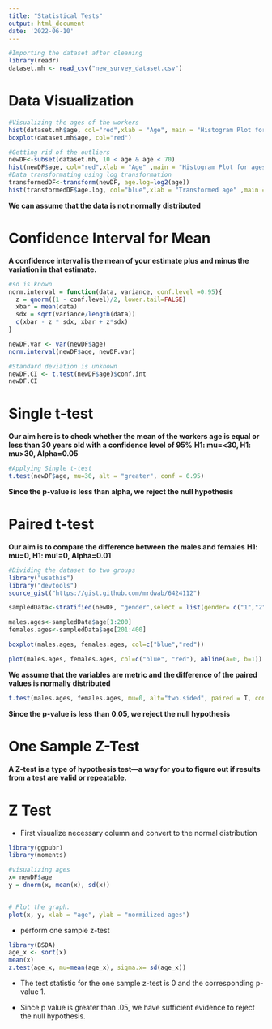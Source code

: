 ```yaml
---
title: "Statistical Tests"
output: html_document
date: '2022-06-10'
---
```

```r
#Importing the dataset after cleaning
library(readr)
dataset.mh <- read_csv("new_survey_dataset.csv")

```
# Data Visualization
```r
#Visualizing the ages of the workers
hist(dataset.mh$age, col="red",xlab = "Age", main = "Histogram Plot for ages", breaks = 15)
boxplot(dataset.mh$age, col="red")

```


```r
#Getting rid of the outliers
newDF<-subset(dataset.mh, 10 < age & age < 70)
hist(newDF$age, col="red",xlab = "Age" ,main = "Histogram Plot for ages",breaks = 15)
#Data transformating using log transformation
transformedDF<-transform(newDF, age.log=log2(age))
hist(transformedDF$age.log, col="blue",xlab = "Transformed age" ,main = "Histogram Plot for age",breaks = 15)
```

**We can assume that the data is not normally distributed**

# Confidence Interval for Mean

**A confidence interval is the mean of your estimate plus and minus the variation in that estimate.**

```r
#sd is known
norm.interval = function(data, variance, conf.level =0.95){
  z = qnorm((1 - conf.level)/2, lower.tail=FALSE)
  xbar = mean(data)
  sdx = sqrt(variance/length(data))
  c(xbar - z * sdx, xbar + z*sdx)
}

newDF.var <- var(newDF$age)
norm.interval(newDF$age, newDF.var)
```


```r
#Standard deviation is unknown
newDF.CI <- t.test(newDF$age)$conf.int
newDF.CI
```



# Single t-test
**Our aim here is to check whether the mean of the workers age is equal or less than 30 years old with a confidence level of 95%**
**H1: mu=<30, H1: mu>30, Alpha=0.05**


```r
#Applying Single t-test
t.test(newDF$age, mu=30, alt = "greater", conf = 0.95)
```
**Since the p-value is less than alpha, we reject the null hypothesis**

# Paired t-test
**Our aim is to compare the difference between the males and females**
**H1: mu=0, H1: mu!=0, Alpha=0.01**

```r
#Dividing the dataset to two groups
library("usethis")
library("devtools")
source_gist("https://gist.github.com/mrdwab/6424112")

sampledData<-stratified(newDF, "gender",select = list(gender= c("1","2")), size=200)

males.ages<-sampledData$age[1:200]
females.ages<-sampledData$age[201:400]

boxplot(males.ages, females.ages, col=c("blue","red"))

plot(males.ages, females.ages, col=c("blue", "red"), abline(a=0, b=1))
```

**We assume that the variables are metric and the difference of the paired values is normally distributed **

```r
t.test(males.ages, females.ages, mu=0, alt="two.sided", paired = T, conf = 0.99)
```
**Since the p-value is less than 0.05, we reject the null hypothesis**

# One Sample Z-Test

**A Z-test is a type of hypothesis test—a way for you to figure out if results from a test are valid or repeatable.**

# Z Test

- First visualize necessary column and convert to the normal distribution
```r
library(ggpubr)
library(moments)

#visualizing ages 
x= newDF$age
y = dnorm(x, mean(x), sd(x))

   
# Plot the graph.
plot(x, y, xlab = "age", ylab = "normilized ages")
```

- perform one sample z-test

```r
library(BSDA)
age_x <- sort(x)
mean(x)
z.test(age_x, mu=mean(age_x), sigma.x= sd(age_x))
```

- The test statistic for the one sample z-test is 0 and the corresponding p-value 1.

- Since p value is greater than .05, we have sufficient evidence to reject the null hypothesis.

